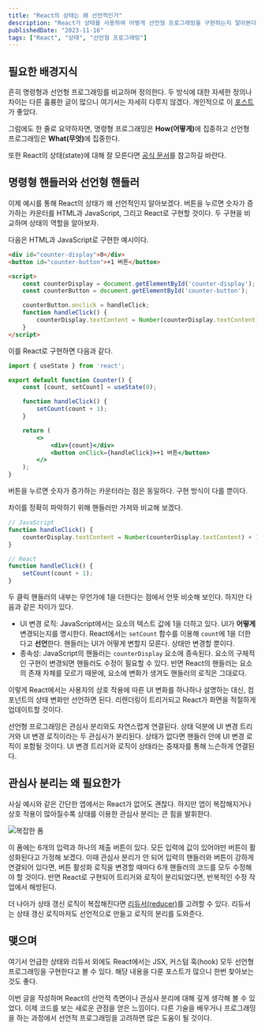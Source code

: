 ```yaml
---
title: "React의 상태는 왜 선언적인가"
description: "React가 상태를 사용하여 어떻게 선언형 프로그래밍을 구현하는지 알아본다."
publishedDate: "2023-11-16"
tags: ["React", "상태", "선언형 프로그래밍"]
---
```


## 필요한 배경지식

흔히 명령형과 선언형 프로그래밍를 비교하며 정의한다. 두 방식에 대한 자세한 정의나 차이는 다른 훌륭한 글이 많으니 여기서는 자세히 다루지 않겠다. 개인적으로 이 [포스트](https://www.linkedin.com/pulse/imperative-vs-declarative-programming-javascript-yehuda-margolis)가 좋았다.

그럼에도 한 줄로 요약하자면, 명령형 프로그래밍은 **How(어떻게)**&ZeroWidthSpace;에 집중하고 선언형 프로그래밍은 **What(무엇)**&ZeroWidthSpace;에 집중한다.

또한 React의 상태(state)에 대해 잘 모른다면 [공식 문서](https://ko.react.dev/learn/state-a-components-memory)를 참고하길 바란다.

## 명령형 핸들러와 선언형 핸들러

이제 예시를 통해 React의 상태가 왜 선언적인지 알아보겠다. 버튼을 누르면 숫자가 증가하는 카운터를 HTML과 JavaScript, 그리고 React로 구현할 것이다. 두 구현을 비교하며 상태의 역할을 알아보자.

다음은 HTML과 JavaScript로 구현한 예시이다.

```html
<div id="counter-display">0</div>
<button id="counter-button">+1 버튼</button>

<script>
    const counterDisplay = document.getElementById('counter-display');
    const counterButton = document.getElementById('counter-button');

    counterButton.onclick = handleClick;
    function handleClick() {
        counterDisplay.textContent = Number(counterDisplay.textContent) + 1;
    }
</script>
```

이를 React로 구현하면 다음과 같다.

```jsx
import { useState } from 'react';

export default function Counter() {
    const [count, setCount] = useState(0);

    function handleClick() {
        setCount(count + 1);
    }

    return (
        <>
            <div>{count}</div>
            <button onClick={handleClick}>+1 버튼</button>
        </>
    );
}
```

버튼을 누르면 숫자가 증가하는 카운터라는 점은 동일하다. 구현 방식이 다를 뿐이다.

차이를 정확히 파악하기 위해 핸들러만 가져와 비교해 보겠다.

```js
// JavaScript
function handleClick() {
    counterDisplay.textContent = Number(counterDisplay.textContent) + 1;
}
```

```jsx
// React
function handleClick() {
    setCount(count + 1);
}
```

두 클릭 핸들러의 내부는 무언가에 1을 더한다는 점에서 언뜻 비슷해 보인다. 하지만 다음과 같은 차이가 있다.

- UI 변경 로직: JavaScript에서는 요소의 텍스트 값에 1을 더하고 있다. UI가 **어떻게** 변경되는지를 명시한다. React에서는 `setCount` 함수를 이용해 `count`에 1을 더한다고 **선언**한다. 핸들러는 UI가 어떻게 변할지 모른다. 상태만 변경할 뿐이다.
- 종속성: JavaScript의 핸들러는 `counterDisplay` 요소에 종속된다. 요소의 구체적인 구현이 변경되면 핸들러도 수정이 필요할 수 있다. 반면 React의 핸들러는 요소의 존재 자체를 모르기 때문에, 요소에 변화가 생겨도 핸들러의 로직은 그대로다.

이렇게 React에서는 사용자의 상호 작용에 따른 UI 변화를 하나하나 설명하는 대신, 컴포넌트의 상태 변화만 선언하면 된다. 리렌더링이 트리거되고 React가 화면을 적절하게 업데이트할 것이다.

선언형 프로그래밍은 관심사 분리와도 자연스럽게 연결된다. 상태 덕분에 UI 변경 트리거와 UI 변경 로직이라는 두 관심사가 분리된다. 상태가 없다면 핸들러 안에 UI 변경 로직이 포함될 것이다. UI 변경 트리거와 로직이 상태라는 중재자를 통해 느슨하게 연결된다.

## 관심사 분리는 왜 필요한가

사실 예시와 같은 간단한 앱에서는 React가 없어도 괜찮다. 하지만 앱이 복잡해지거나 상호 작용이 많아질수록 상태를 이용한 관심사 분리는 큰 힘을 발휘한다.

![복잡한 폼](@assets/React의-상태는-왜-선언적인가/복잡한-폼.png)

이 폼에는 6개의 입력과 하나의 제출 버튼이 있다. 모든 입력에 값이 있어야만 버튼이 활성화된다고 가정해 보겠다. 이때 관심사 분리가 안 되어 입력의 핸들러와 버튼이 강하게 연결되어 있다면, 버튼 활성화 로직을 변경할 때마다 6개 핸들러의 코드를 모두 수정해야 할 것이다. 반면 React로 구현되어 트리거와 로직이 분리되었다면, 반복적인 수정 작업에서 해방된다.

더 나아가 상태 갱신 로직이 복잡해진다면 [리듀서(reducer)](https://ko.react.dev/learn/extracting-state-logic-into-a-reducer)를 고려할 수 있다. 리듀서는 상태 갱신 로직마저도 선언적으로 만들고 로직의 분리를 도와준다.

## 맺으며

여기서 언급한 상태와 리듀서 외에도 React에서는 JSX, 커스텀 훅(hook) 모두 선언형 프로그래밍을 구현한다고 볼 수 있다. 해당 내용을 다룬 포스트가 많으니 한번 찾아보는 것도 좋다.

이번 글을 작성하며 React의 선언적 측면이나 관심사 분리에 대해 깊게 생각해 볼 수 있었다. 이제 코드를 보는 새로운 관점을 얻은 느낌이다. 다른 기술을 배우거나 프로그래밍을 하는 과정에서 선언적 프로그래밍을 고려하면 많은 도움이 될 것이다.